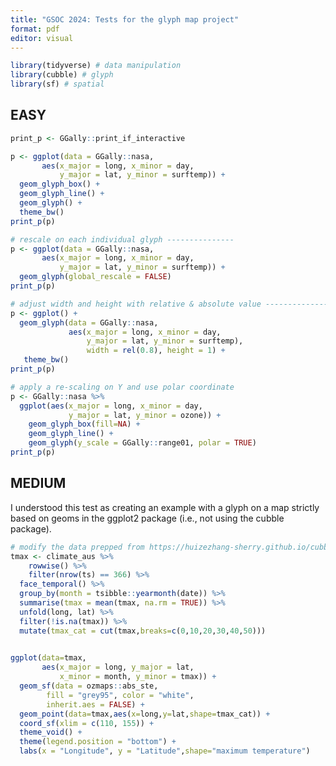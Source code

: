 ```yaml
---
title: "GSOC 2024: Tests for the glyph map project"
format: pdf
editor: visual
---
```


```r
library(tidyverse) # data manipulation
library(cubble) # glyph
library(sf) # spatial
```

## EASY

```r
print_p <- GGally::print_if_interactive

p <- ggplot(data = GGally::nasa,
       aes(x_major = long, x_minor = day,
           y_major = lat, y_minor = surftemp)) +
  geom_glyph_box() +
  geom_glyph_line() +
  geom_glyph() +
  theme_bw()
print_p(p)

# rescale on each individual glyph ---------------
p <- ggplot(data = GGally::nasa,
       aes(x_major = long, x_minor = day,
           y_major = lat, y_minor = surftemp)) +
  geom_glyph(global_rescale = FALSE)
print_p(p)

# adjust width and height with relative & absolute value ---------------
p <- ggplot() +
  geom_glyph(data = GGally::nasa,
             aes(x_major = long, x_minor = day,
                 y_major = lat, y_minor = surftemp),
                 width = rel(0.8), height = 1) +
   theme_bw()
print_p(p)

# apply a re-scaling on Y and use polar coordinate
p <- GGally::nasa %>%
  ggplot(aes(x_major = long, x_minor = day,
             y_major = lat, y_minor = ozone)) +
    geom_glyph_box(fill=NA) +
    geom_glyph_line() +
    geom_glyph(y_scale = GGally::range01, polar = TRUE)
print_p(p)
```

## MEDIUM

I understood this test as creating an example with a glyph on a map strictly based on geoms in the ggplot2 package (i.e., not using the cubble package).

```r
# modify the data prepped from https://huizezhang-sherry.github.io/cubble/articles/cb4glyph.html
tmax <- climate_aus %>% 
    rowwise() %>% 
    filter(nrow(ts) == 366) %>% 
  face_temporal() %>%  
  group_by(month = tsibble::yearmonth(date)) %>% 
  summarise(tmax = mean(tmax, na.rm = TRUE)) %>% 
  unfold(long, lat) %>% 
  filter(!is.na(tmax)) %>%
  mutate(tmax_cat = cut(tmax,breaks=c(0,10,20,30,40,50)))
  

ggplot(data=tmax,
       aes(x_major = long, y_major = lat, 
           x_minor = month, y_minor = tmax)) +
  geom_sf(data = ozmaps::abs_ste, 
        fill = "grey95", color = "white",
        inherit.aes = FALSE) + 
  geom_point(data=tmax,aes(x=long,y=lat,shape=tmax_cat)) +
  coord_sf(xlim = c(110, 155)) + 
  theme_void() + 
  theme(legend.position = "bottom") + 
  labs(x = "Longitude", y = "Latitude",shape="maximum temperature")
```
